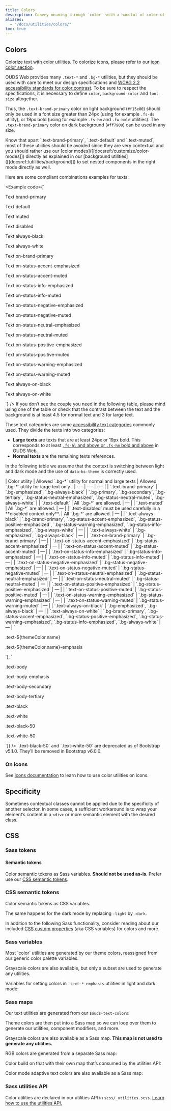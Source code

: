 ```yaml
---
title: Colors
description: Convey meaning through `color` with a handful of color utility classes.
aliases:
  - "/docs/utilities/colors/"
toc: true
---
```



<Callout type="info" name="warning-color-assistive-technologies" />

## Colors

Colorize text with color utilities. To colorize icons, please refer to our [icon color section](#on-icons).

OUDS Web provides many `.text-*` and `.bg-*` utilities, but they should be used with care to meet our design specifications and [WCAG 2.2 accessibility standards for color contrast](https://www.w3.org/TR/WCAG/#distinguishable).
To be sure to respect the specifications, it is necessary to define `color`, `background-color` and `font-size` altogether.

Thus, the `.text-brand-primary` color on light background (`#f15e00`) should only be used in a font size greater than 24px (using for example `.fs-ds` utility), or 19px bold (using for example `.fs-hm` and `.fw-bold` utilities).
The `.text-brand-primary` color on dark background (`#ff7900`) can be used in any size.

<Callout type="info">
Know that apart `.text-brand-primary`, `.text-default` and `.text-muted`, most of these utilities should be avoided since they are very contextual and you should rather use our [color modes]([[docsref:/customize/color-modes]]) directly as explained in our [background utilities]([[docsref:/utilities/background]]) to set nested components in the right mode directly as well.
</Callout>

Here are some compliant combinations examples for texts:

<Example code={`<p class="text-brand-primary p-sm">Text brand-primary</p>
<p class="text-default p-sm">Text default</p>
<p class="text-muted p-sm">Text muted</p>
<p class="text-disabled p-sm">Text disabled</p>
<p class="text-always-black p-sm">Text always-black</p>
<p class="text-always-white p-sm">Text always-white</p>
<p class="text-on-brand-primary bg-brand-primary p-sm">Text on-brand-primary</p>
<p class="text-on-status-accent-emphasized bg-status-accent-emphasized p-sm">Text on-status-accent-emphasized</p>
<p class="text-on-status-accent-muted bg-status-accent-muted p-sm">Text on-status-accent-muted</p>
<p class="text-on-status-info-emphasized bg-status-info-emphasized p-sm">Text on-status-info-emphasized</p>
<p class="text-on-status-info-muted bg-status-info-muted p-sm">Text on-status-info-muted</p>
<p class="text-on-status-negative-emphasized bg-status-negative-emphasized p-sm">Text on-status-negative-emphasized</p>
<p class="text-on-status-negative-muted bg-status-negative-muted p-sm">Text on-status-negative-muted</p>
<p class="text-on-status-neutral-emphasized bg-status-neutral-emphasized p-sm">Text on-status-neutral-emphasized</p>
<p class="text-on-status-neutral-muted bg-status-neutral-muted p-sm">Text on-status-neutral-muted</p>
<p class="text-on-status-positive-emphasized bg-status-positive-emphasized p-sm">Text on-status-positive-emphasized</p>
<p class="text-on-status-positive-muted bg-status-positive-muted p-sm">Text on-status-positive-muted</p>
<p class="text-on-status-warning-emphasized bg-status-warning-emphasized p-sm">Text on-status-warning-emphasized</p>
<p class="text-on-status-warning-muted bg-status-warning-muted p-sm">Text on-status-warning-muted</p>
<p class="text-always-on-black bg-always-black p-sm">Text always-on-black</p>
<p class="text-always-on-white bg-always-white p-sm">Text always-on-white</p>`} />

<Callout type="info">
If you don’t see the couple you need in the following table, please mind using one of the table or check that the contrast between the text and the background is at least 4.5 for normal text and 3 for large text.

These text categories are some [accessibility text categories](https://www.w3.org/TR/WCAG22/#dfn-large-scale) commonly used. They divide the texts into two categories:
- **Large texts** are texts that are at least 24px or 19px bold. This corresponds to at least [`.fs-hl` and above or `.fs-hm` bold and above]([[docsref:/utilities/text#font-size]]) in OUDS Web.
- **Normal texts** are the remaining texts references.
</Callout>

In the following table we assume that the context is switching between light and dark mode and the use of `data-bs-theme` is correctly used.

<BsTable>
| Color utility | Allowed `.bg-*` utility for normal and large texts | Allowed `.bg-*` utility for large text only |
| --- | --- | --- |
| `.text-brand-primary` | `.bg-emphasized`, `.bg-always-black` | `.bg-primary`, `.bg-secondary`, `.bg-tertiary`, `.bg-status-neutral-emphasized`, `.bg-status-neutral-muted`, `.bg-always-white` |
| `.text-default` | All `.bg-*` are allowed. | — |
| `.text-muted` | All `.bg-*` are allowed. | — |
| `.text-disabled` must be used carefully in a **disabled context only**. | All `.bg-*` are allowed. | — |
| `.text-always-black` | `.bg-brand-primary`, `.bg-status-accent-emphasized`, `.bg-status-positive-emphasized`, `.bg-status-warning-emphasized`, `.bg-status-info-emphasized`, `.bg-always-white` | — |
| `.text-always-white` | `.bg-emphasized`, `.bg-always-black` | — |
| `.text-on-brand-primary` | `.bg-brand-primary` | — |
| `.text-on-status-accent-emphasized` | `.bg-status-accent-emphasized` | — |
| `.text-on-status-accent-muted` | `.bg-status-accent-muted` | — |
| `.text-on-status-info-emphasized` | `.bg-status-info-emphasized` | — |
| `.text-on-status-info-muted` | `.bg-status-info-muted` | — |
| `.text-on-status-negative-emphasized` | `.bg-status-negative-emphasized` | — |
| `.text-on-status-negative-muted` | `.bg-status-negative-muted` | — |
| `.text-on-status-neutral-emphasized` | `.bg-status-neutral-emphasized` | — |
| `.text-on-status-neutral-muted` | `.bg-status-neutral-muted` | — |
| `.text-on-status-positive-emphasized` | `.bg-status-positive-emphasized` | — |
| `.text-on-status-positive-muted` | `.bg-status-positive-muted` | — |
| `.text-on-status-warning-emphasized` | `.bg-status-warning-emphasized` | — |
| `.text-on-status-warning-muted` | `.bg-status-warning-muted` | — |
| `.text-always-on-black` | `.bg-emphasized`, `.bg-always-black` | — |
| `.text-always-on-white` | `.bg-brand-primary`, `.bg-status-accent-emphasized`, `.bg-status-positive-emphasized`, `.bg-status-warning-emphasized`, `.bg-status-info-emphasized`, `.bg-always-white` | — |
</BsTable>

<BootstrapCompatibility>
<Example code={[
  ...getData('theme-colors').map((themeColor) => `<p class="text-${themeColor.name}${themeColor.contrast_color ? ` bg-${themeColor.contrast_color}` : ''}">.text-${themeColor.name}</p>
<p class="text-${themeColor.name}-emphasis${themeColor.contrast_color ? ` bg-${themeColor.contrast_color}` : ''}">.text-${themeColor.name}-emphasis</p>`),
  `<p class="text-body">.text-body</p>
<p class="text-body-emphasis">.text-body-emphasis</p>
<p class="text-body-secondary">.text-body-secondary</p>
<p class="text-body-tertiary">.text-body-tertiary</p>

<p class="text-black bg-white">.text-black</p>
<p class="text-white bg-black">.text-white</p>
<p class="text-black-50">.text-black-50</p>
<p class="text-white-50">.text-white-50</p>`]} />

<Callout type="warning">
`.text-black-50` and `.text-white-50` are deprecated as of Bootstrap v5.1.0. They’ll be removed in Bootstrap v6.0.0.
</Callout>
</BootstrapCompatibility>

### On icons

See [icons documentation]([[docsref:/extend/icons#icons-color]]) to learn how to use color utilities on icons.

## Specificity

Sometimes contextual classes cannot be applied due to the specificity of another selector. In some cases, a sufficient workaround is to wrap your element’s content in a `<div>` or more semantic element with the desired class.

## CSS

### Sass tokens

#### Semantic tokens

Color semantic tokens as Sass variables. **Should not be used as-is**. Prefer use our [CSS semantic tokens](#css-semantic-tokens).

<ScssDocs name="ouds-semantic-color" file="scss/tokens/_semantic.scss" />

### CSS semantic tokens

Color semantic tokens as CSS variables.

<ScssDocs name="ouds-semantic-css-color" file="scss/tokens/_semantic-colors-custom-props.scss" />

The same happens for the dark mode by replacing `-light` by `-dark`.

In addition to the following Sass functionality, consider reading about our included [CSS custom properties]([[docsref:/customize/css-variables]]) (aka CSS variables) for colors and more.

### Sass variables

<BootstrapCompatibility>
Most `color` utilities are generated by our theme colors, reassigned from our generic color palette variables.

<ScssDocs name="color-variables" file="scss/_variables.scss" />

<ScssDocs name="theme-color-variables" file="scss/_variables.scss" />

<ScssDocs name="theme-color-dark-variables" file="scss/_variables-dark.scss" />

Grayscale colors are also available, but only a subset are used to generate any utilities.

<ScssDocs name="gray-color-variables" file="scss/_variables.scss" />

<ScssDocs name="theme-text-map" file="scss/_maps.scss" />

Variables for setting colors in `.text-*-emphasis` utilities in light and dark mode:

<ScssDocs name="theme-text-variables" file="scss/_variables.scss" />

<ScssDocs name="theme-text-dark-variables" file="scss/_variables-dark.scss" />
</BootstrapCompatibility>

### Sass maps

Our text utilities are generated from our `$ouds-text-colors`:

<ScssDocs name="ouds-maps-text-colors" file="scss/_maps.scss" />

<BootstrapCompatibility>
Theme colors are then put into a Sass map so we can loop over them to generate our utilities, component modifiers, and more.

<ScssDocs name="theme-colors-map" file="scss/_variables.scss" />

<ScssDocs name="theme-colors-dark-map" file="scss/_variables-dark.scss" />

Grayscale colors are also available as a Sass map. **This map is not used to generate any utilities.**

<ScssDocs name="gray-colors-map" file="scss/_variables.scss" />

RGB colors are generated from a separate Sass map:

<ScssDocs name="theme-colors-rgb" file="scss/_maps.scss" />

<ScssDocs name="theme-colors-rgb-dark" file="scss/_maps.scss" />

Color build on that with their own map that’s consumed by the utilities API:

<ScssDocs name="utilities-text-colors" file="scss/_maps.scss" />

Color mode adaptive text colors are also available as a Sass map:

<ScssDocs name="theme-text-map" file="scss/_maps.scss" />

<ScssDocs name="theme-text-dark-map" file="scss/_maps.scss" />
</BootstrapCompatibility>

### Sass utilities API

Color utilities are declared in our utilities API in `scss/_utilities.scss`. [Learn how to use the utilities API.]([[docsref:/utilities/api#using-the-api]])

<ScssDocs name="utils-color-ouds" file="scss/_utilities.scss" />

<BootstrapCompatibility>
<ScssDocs name="utils-color" file="scss/_utilities.scss" />
</BootstrapCompatibility>
